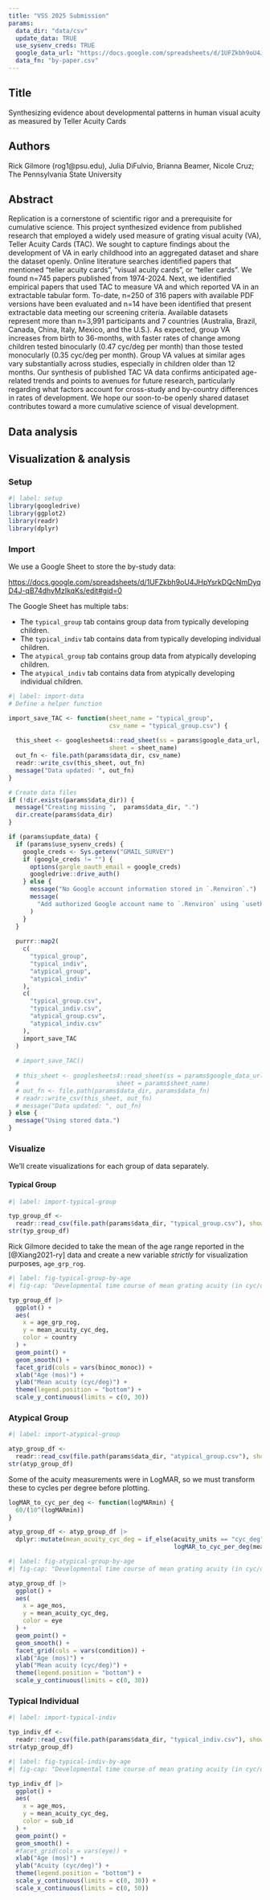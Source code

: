 ```yaml
---
title: "VSS 2025 Submission"
params:
  data_dir: "data/csv"
  update_data: TRUE
  use_sysenv_creds: TRUE
  google_data_url: "https://docs.google.com/spreadsheets/d/1UFZkbh9oU4JHpYsrkDQcNmDyqD4J-qB74dhyMzIkqKs/edit?usp=sharing"
  data_fn: "by-paper.csv"
---
```


## Title

Synthesizing evidence about developmental patterns in human visual acuity as measured by Teller Acuity Cards

## Authors

Rick Gilmore (rog1@psu.edu), Julia DiFulvio, Brianna Beamer, Nicole Cruz; The Pennsylvania State University

## Abstract

Replication is a cornerstone of scientific rigor and a prerequisite for cumulative science. This project synthesized evidence from published research that employed a widely used measure of grating visual acuity (VA), Teller Acuity Cards (TAC). We sought to capture findings about the development of VA in early childhood into an aggregated dataset and share the dataset openly. Online literature searches identified papers that mentioned “teller acuity cards”, “visual acuity cards”, or “teller cards”. We found n=745 papers published from 1974-2024. Next, we identified empirical papers that used TAC to measure VA and which reported VA in an extractable tabular form. To-date, n=250 of 316 papers with available PDF versions have been evaluated and n=14 have been identified that present extractable data meeting our screening criteria. Available datasets represent more than n=3,991 participants and 7 countries (Australia, Brazil, Canada, China, Italy, Mexico, and the U.S.). As expected, group VA increases from birth to 36-months, with faster rates of change among children tested binocularly (0.47 cyc/deg per month) than those tested monocularly (0.35 cyc/deg per month). Group VA values at similar ages vary substantially across studies, especially in children older than 12 months. Our synthesis of published TAC VA data confirms anticipated age-related trends and points to avenues for future research, particularly regarding what factors account for cross-study and by-country differences in rates of development. We hope our soon-to-be openly shared dataset contributes toward a more cumulative science of visual development.

## Data analysis

## Visualization & analysis

### Setup

```r
#| label: setup
library(googledrive)
library(ggplot2)
library(readr)
library(dplyr)
```

### Import

We use a Google Sheet to store the by-study data:

<https://docs.google.com/spreadsheets/d/1UFZkbh9oU4JHpYsrkDQcNmDyqD4J-qB74dhyMzIkqKs/edit#gid=0>

The Google Sheet has multiple tabs:

- The `typical_group` tab contains group data from typically developing children.
- The `typical_indiv` tab contains data from typically developing individual children.
- The `atypical_group` tab contains group data from atypically developing children.
- The `atypical_indiv` tab contains data from atypically developing individual children.

```r
#| label: import-data
# Define a helper function

import_save_TAC <- function(sheet_name = "typical_group",
                            csv_name = "typical_group.csv") {
  
  this_sheet <- googlesheets4::read_sheet(ss = params$google_data_url,
                            sheet = sheet_name)
  out_fn <- file.path(params$data_dir, csv_name)
  readr::write_csv(this_sheet, out_fn)
  message("Data updated: ", out_fn)
}

# Create data files
if (!dir.exists(params$data_dir)) {
  message("Creating missing ",  params$data_dir, ".")
  dir.create(params$data_dir)
}

if (params$update_data) {
  if (params$use_sysenv_creds) {
    google_creds <- Sys.getenv("GMAIL_SURVEY")
    if (google_creds != "") {
      options(gargle_oauth_email = google_creds)
      googledrive::drive_auth()
    } else {
      message("No Google account information stored in `.Renviron`.")
      message(
        "Add authorized Google account name to `.Renviron` using `usethis::edit_r_environ()`."
      )
    }
  }
  
  purrr::map2(
    c(
      "typical_group",
      "typical_indiv",
      "atypical_group",
      "atypical_indiv"
    ),
    c(
      "typical_group.csv",
      "typical_indiv.csv",
      "atypical_group.csv",
      "atypical_indiv.csv"
    ),
    import_save_TAC
  )
  
  # import_save_TAC()
  
  # this_sheet <- googlesheets4::read_sheet(ss = params$google_data_url,
  #                           sheet = params$sheet_name)
  # out_fn <- file.path(params$data_dir, params$data_fn)
  # readr::write_csv(this_sheet, out_fn)
  # message("Data updated: ", out_fn)
} else {
  message("Using stored data.")
}
```

### Visualize

We'll create visualizations for each group of data separately.

#### Typical Group

```r
#| label: import-typical-group

typ_group_df <-
  readr::read_csv(file.path(params$data_dir, "typical_group.csv"), show_col_types = FALSE)
str(typ_group_df)
```

::: {.callout-important}
Rick Gilmore decided to take the mean of the age range reported in the [@Xiang2021-ry] data and create a new variable *strictly* for visualization purposes, `age_grp_rog`.
:::

```r
#| label: fig-typical-group-by-age
#| fig-cap: "Developmental time course of mean grating acuity (in cyc/deg) for typically developing children as assessed by Teller Acuity Cards"

typ_group_df |>
  ggplot() +
  aes(
    x = age_grp_rog,
    y = mean_acuity_cyc_deg,
    color = country
  ) +
  geom_point() +
  geom_smooth() +
  facet_grid(cols = vars(binoc_monoc)) +
  xlab("Age (mos)") +
  ylab("Mean acuity (cyc/deg)") +
  theme(legend.position = "bottom") +
  scale_y_continuous(limits = c(0, 30))
```

### Atypical Group

```r
#| label: import-atypical-group

atyp_group_df <-
  readr::read_csv(file.path(params$data_dir, "atypical_group.csv"), show_col_types = FALSE)
str(atyp_group_df)
```

Some of the acuity measurements were in LogMAR, so we must transform these to cycles per degree before plotting.

```r
logMAR_to_cyc_per_deg <- function(logMARmin) {
  60/(10^(logMARmin))
}

atyp_group_df <- atyp_group_df |>
  dplyr::mutate(mean_acuity_cyc_deg = if_else(acuity_units == "cyc_deg", mean_acuity, 
                                              logMAR_to_cyc_per_deg(mean_acuity)))
```

```r
#| label: fig-atypical-group-by-age
#| fig-cap: "Developmental time course of mean grating acuity (in cyc/deg) for atypically developing children as assessed by Teller Acuity Cards"

atyp_group_df |>
  ggplot() +
  aes(
    x = age_mos,
    y = mean_acuity_cyc_deg,
    color = eye
  ) +
  geom_point() +
  geom_smooth() +
  facet_grid(cols = vars(condition)) +
  xlab("Age (mos)") +
  ylab("Mean acuity (cyc/deg)") +
  theme(legend.position = "bottom") +
  scale_y_continuous(limits = c(0, 30))
```

### Typical Individual

```r
#| label: import-typical-indiv

typ_indiv_df <-
  readr::read_csv(file.path(params$data_dir, "typical_indiv.csv"), show_col_types = FALSE)
str(atyp_group_df)
```

```r
#| label: fig-typical-indiv-by-age
#| fig-cap: "Developmental time course of mean grating acuity (in cyc/deg) for typically developing individual children as assessed by Teller Acuity Cards"

typ_indiv_df |>
  ggplot() +
  aes(
    x = age_mos,
    y = mean_acuity_cyc_deg,
    color = sub_id
  ) +
  geom_point() +
  geom_smooth() +
  #facet_grid(cols = vars(eye)) +
  xlab("Age (mos)") +
  ylab("Acuity (cyc/deg)") +
  theme(legend.position = "bottom") +
  scale_y_continuous(limits = c(0, 30)) +
  scale_x_continuous(limits = c(0, 50))
```
